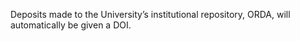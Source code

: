 <!-- Who do researchers talk to, to get a DOI minted? What other information around DOIs do you want to share? Include it below- you can delete the existing text. -->


Deposits made to the University's institutional repository, ORDA, will automatically be given a DOI.

